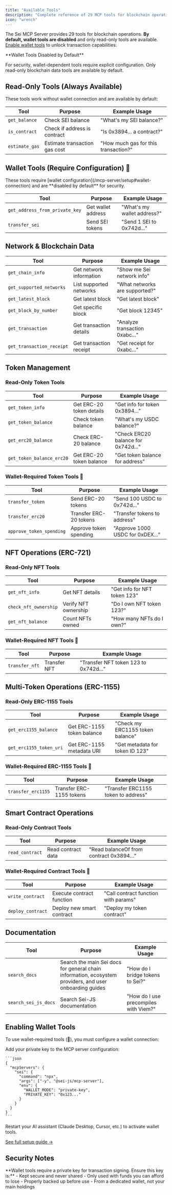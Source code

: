 ```yaml
---
title: "Available Tools"
description: "Complete reference of 29 MCP tools for blockchain operations"
icon: "wrench"
---
```


The Sei MCP Server provides 29 tools for blockchain operations. **By default, wallet tools are disabled** and only read-only tools are available. [Enable wallet tools](/mcp-server/setup#wallet-connection) to unlock transaction capabilities.

<Note>
**Wallet Tools Disabled by Default**

For security, wallet-dependent tools require explicit configuration. Only read-only blockchain data tools are available by default.
</Note>

## Read-Only Tools (Always Available)

These tools work without wallet connection and are available by default:

| Tool | Purpose | Example Usage |
|------|---------|---------------|
| `get_balance` | Check SEI balance | "What's my SEI balance?" |
| `is_contract` | Check if address is contract | "Is 0x3894... a contract?" |
| `estimate_gas` | Estimate transaction gas cost | "How much gas for this transaction?" |

## Wallet Tools (Require Configuration) 🔐

<Warning>
These tools require [wallet configuration](/mcp-server/setup#wallet-connection) and are **disabled by default** for security.
</Warning>

| Tool | Purpose | Example Usage |
|------|---------|---------------|
| `get_address_from_private_key` | Get wallet address | "What's my wallet address?" |
| `transfer_sei` | Send SEI tokens | "Send 1 SEI to 0x742d..." |

## Network & Blockchain Data

| Tool | Purpose | Example Usage |
|------|---------|---------------|
| `get_chain_info` | Get network information | "Show me Sei network info" |
| `get_supported_networks` | List supported networks | "What networks are supported?" |
| `get_latest_block` | Get latest block | "Get latest block" |
| `get_block_by_number` | Get specific block | "Get block 12345" |
| `get_transaction` | Get transaction details | "Analyze transaction 0xabc..." |
| `get_transaction_receipt` | Get transaction receipt | "Get receipt for 0xabc..." |

## Token Management

### Read-Only Token Tools

| Tool | Purpose | Example Usage |
|------|---------|---------------|
| `get_token_info` | Get ERC-20 token details | "Get info for token 0x3894..." |
| `get_token_balance` | Check token balance | "What's my USDC balance?" |
| `get_erc20_balance` | Check ERC-20 balance | "Check ERC20 balance for 0x742d..." |
| `get_token_balance_erc20` | Get ERC-20 token balance | "Get token balance for address" |

### Wallet-Required Token Tools 🔐

| Tool | Purpose | Example Usage |
|------|---------|---------------|
| `transfer_token` | Send ERC-20 tokens | "Send 100 USDC to 0x742d..." |
| `transfer_erc20` | Transfer ERC-20 tokens | "Transfer tokens to address" |
| `approve_token_spending` | Approve token spending | "Approve 1000 USDC for 0xDEX..." |

## NFT Operations (ERC-721)

### Read-Only NFT Tools

| Tool | Purpose | Example Usage |
|------|---------|---------------|
| `get_nft_info` | Get NFT details | "Get info for NFT token 123" |
| `check_nft_ownership` | Verify NFT ownership | "Do I own NFT token 123?" |
| `get_nft_balance` | Count NFTs owned | "How many NFTs do I own?" |

### Wallet-Required NFT Tools 🔐

| Tool | Purpose | Example Usage |
|------|---------|---------------|
| `transfer_nft` | Transfer NFT | "Transfer NFT token 123 to 0x742d..." |

## Multi-Token Operations (ERC-1155)

### Read-Only ERC-1155 Tools

| Tool | Purpose | Example Usage |
|------|---------|---------------|
| `get_erc1155_balance` | Get ERC-1155 token balance | "Check my ERC1155 token balance" |
| `get_erc1155_token_uri` | Get ERC-1155 metadata URI | "Get metadata for token ID 123" |

### Wallet-Required ERC-1155 Tools 🔐

| Tool | Purpose | Example Usage |
|------|---------|---------------|
| `transfer_erc1155` | Transfer ERC-1155 tokens | "Transfer ERC1155 token to address" |

## Smart Contract Operations

### Read-Only Contract Tools

| Tool | Purpose | Example Usage |
|------|---------|---------------|
| `read_contract` | Read contract data | "Read balanceOf from contract 0x3894..." |

### Wallet-Required Contract Tools 🔐

| Tool | Purpose | Example Usage |
|------|---------|---------------|
| `write_contract` | Execute contract function | "Call contract function with params" |
| `deploy_contract` | Deploy new smart contract | "Deploy my token contract" |

## Documentation

| Tool | Purpose | Example Usage |
|------|---------|---------------|
| `search_docs` | Search the main Sei docs for general chain information, ecosystem providers, and user onboarding guides | "How do I bridge tokens to Sei?" |
| `search_sei_js_docs` | Search Sei-JS documentation | "How do I use precompiles with Viem?" |

## Enabling Wallet Tools

To use wallet-required tools (🔐), you must configure a wallet connection:

<Steps>
  <Step title="Set Private Key">
    Add your private key to the MCP server configuration:
    
    ```json
    {
      "mcpServers": {
        "sei": {
          "command": "npx",
          "args": ["-y", "@sei-js/mcp-server"],
          "env": {
            "WALLET_MODE": "private-key",
            "PRIVATE_KEY": "0x123..."
          }
        }
      }
    }
    ```
  </Step>
  
  <Step title="Restart MCP Server">
    Restart your AI assistant (Claude Desktop, Cursor, etc.) to activate wallet tools.
  </Step>
</Steps>

[See full setup guide →](/mcp-server/setup#wallet-connection)

## Security Notes

<Warning>
**Wallet tools require a private key for transaction signing. Ensure this key is:**
- Kept secure and never shared
- Only used with funds you can afford to lose  
- Properly backed up before use
- From a dedicated wallet, not your main holdings
</Warning>